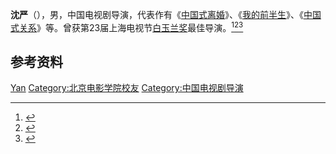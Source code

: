 '''沈严'''（{{bd|？|}}），男，中国电视剧导演，代表作有《[[中国式离婚_(电视剧)|中国式离婚]]》、《[[我的前半生|我的前半生]]》、《[[中国式关系|中国式关系]]》等。曾获第23届上海电视节[[白玉兰奖|白玉兰奖]]最佳导演。<ref>{{Cite web|title=沈严刘海波摘白玉兰最佳导演 再添“金牌履历”|url=http://www.ha.xinhuanet.com/ent/20170619/3723318_c.html|accessdate=2020-07-17|work=新华网河南|archive-date=2020-08-09|archive-url=https://web.archive.org/web/20200809022611/http://www.ha.xinhuanet.com/ent/20170619/3723318_c.html|dead-url=no}}</ref><ref>{{Cite web|title=沈严：我如果有亿万身家就不拍戏了 娱乐圈潜规则低于白领|url=http://phtv.ifeng.com/a/20160926/44457994_0.shtml|accessdate=2020-07-17|work=凤凰卫视|archive-date=2020-07-17|archive-url=https://web.archive.org/web/20200717140634/http://phtv.ifeng.com/a/20160926/44457994_0.shtml|dead-url=no}}</ref><ref>{{Cite web|title=专访｜《我的前半生》为啥拍成这个样子，导演如此解释|url=https://www.thepaper.cn/newsDetail_forward_1735360|accessdate=2020-07-17|work=澎湃新闻|archive-date=2020-07-17|archive-url=https://web.archive.org/web/20200717140913/https://www.thepaper.cn/newsDetail_forward_1735360|dead-url=no}}</ref>

== 参考资料 ==
{{reflist}}

{{中国人物小作品}}

{{Authority control}}
{{DEFAULTSORT:Shen沈}}
[[Category:沈姓|Yan]]
[[Category:北京电影学院校友|Category:北京电影学院校友]]
[[Category:中国电视剧导演|Category:中国电视剧导演]]